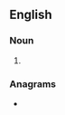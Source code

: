 ==English==

===Noun===
{{head|en|noun plural form}}

# {{plural of|mutism|lang=en}}

===Anagrams===
* {{l|en|summits}}
